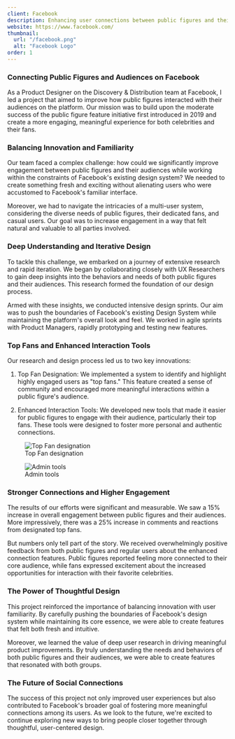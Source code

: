 ```yaml
---
client: Facebook
description: Enhancing user connections between public figures and their audiences.
website: https://www.facebook.com/
thumbnail:
  url: "/facebook.png"
  alt: "Facebook Logo"
order: 1
---
```


### Connecting Public Figures and Audiences on Facebook

As a Product Designer on the Discovery & Distribution team at Facebook, I led a project that aimed to improve how public figures interacted with their audiences on the platform. Our mission was to build upon the moderate success of the public figure feature initiative first introduced in 2019 and create a more engaging, meaningful experience for both celebrities and their fans.

### Balancing Innovation and Familiarity

Our team faced a complex challenge: how could we significantly improve engagement between public figures and their audiences while working within the constraints of Facebook's existing design system? We needed to create something fresh and exciting without alienating users who were accustomed to Facebook's familiar interface.

Moreover, we had to navigate the intricacies of a multi-user system, considering the diverse needs of public figures, their dedicated fans, and casual users. Our goal was to increase engagement in a way that felt natural and valuable to all parties involved.

### Deep Understanding and Iterative Design

To tackle this challenge, we embarked on a journey of extensive research and rapid iteration. We began by collaborating closely with UX Researchers to gain deep insights into the behaviors and needs of both public figures and their audiences. This research formed the foundation of our design process.

Armed with these insights, we conducted intensive design sprints. Our aim was to push the boundaries of Facebook's existing Design System while maintaining the platform's overall look and feel. We worked in agile sprints with Product Managers, rapidly prototyping and testing new features.

### Top Fans and Enhanced Interaction Tools

Our research and design process led us to two key innovations:

1. Top Fan Designation: We implemented a system to identify and highlight highly engaged users as "top fans." This feature created a sense of community and encouraged more meaningful interactions within a public figure's audience.

2. Enhanced Interaction Tools: We developed new tools that made it easier for public figures to engage with their audience, particularly their top fans. These tools were designed to foster more personal and authentic connections.

<div class="grid grid-cols-2 gap-2">
  <figure>
    <img
      src="/topfan_1.png"
      alt="Top Fan designation"
    />
    <figcaption className="text-center mt-2">Top Fan designation</figcaption>
  </figure>
  <figure>
    <img
      src="/topfan_2.png"
      alt="Admin tools"
    />
    <figcaption className="text-center mt-2">Admin tools</figcaption>
  </figure>
</div>

### Stronger Connections and Higher Engagement

The results of our efforts were significant and measurable. We saw a 15% increase in overall engagement between public figures and their audiences. More impressively, there was a 25% increase in comments and reactions from designated top fans.

But numbers only tell part of the story. We received overwhelmingly positive feedback from both public figures and regular users about the enhanced connection features. Public figures reported feeling more connected to their core audience, while fans expressed excitement about the increased opportunities for interaction with their favorite celebrities.

### The Power of Thoughtful Design

This project reinforced the importance of balancing innovation with user familiarity. By carefully pushing the boundaries of Facebook's design system while maintaining its core essence, we were able to create features that felt both fresh and intuitive.

Moreover, we learned the value of deep user research in driving meaningful product improvements. By truly understanding the needs and behaviors of both public figures and their audiences, we were able to create features that resonated with both groups.

### The Future of Social Connections

The success of this project not only improved user experiences but also contributed to Facebook's broader goal of fostering more meaningful connections among its users. As we look to the future, we're excited to continue exploring new ways to bring people closer together through thoughtful, user-centered design.

